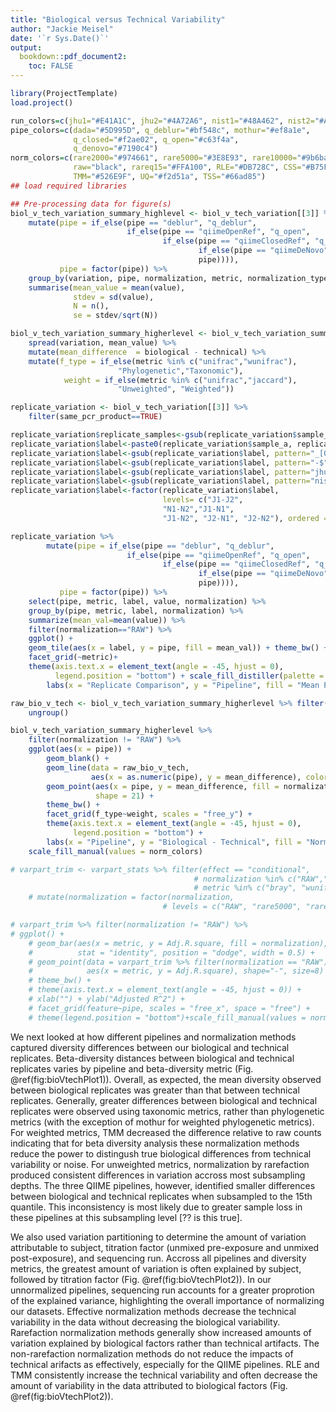 ```yaml
---
title: "Biological versus Technical Variability"
author: "Jackie Meisel"
date: '`r Sys.Date()`'
output:
  bookdown::pdf_document2: 
    toc: FALSE
---
```

<!-- differences between beta diversity metrics  -->
<!--
Biological versus technical variation results section, comparison of pairwise distances between biological and technical replicates and partitioning total variation into biological and technical components. 
-->

```r
library(ProjectTemplate)
load.project()

run_colors=c(jhu1="#E41A1C", jhu2="#4A72A6", nist1="#48A462", nist2="#A35390")
pipe_colors=c(dada="#5D995D", q_deblur="#bf548c", mothur="#ef8a1e", 
              q_closed="#f2ae02", q_open="#c63f4a", 
              q_denovo="#7190c4")
norm_colors=c(rare2000="#974661", rare5000="#3E8E93", rare10000="#9b6ba3", 
              raw="black", rareq15="#FFA100", RLE="#DB728C", CSS="#B75F49", 
              TMM="#526E9F", UQ="#f2d51a", TSS="#66ad85")
## load required libraries
```



```r
## Pre-processing data for figure(s)
biol_v_tech_variation_summary_highlevel <- biol_v_tech_variation[[3]] %>%  
    mutate(pipe = if_else(pipe == "deblur", "q_deblur", 
                          if_else(pipe == "qiimeOpenRef", "q_open", 
                                  if_else(pipe == "qiimeClosedRef", "q_closed",
                                          if_else(pipe == "qiimeDeNovo", "q_denovo",
                                          pipe)))),
           pipe = factor(pipe)) %>%
    group_by(variation, pipe, normalization, metric, normalization_type) %>%
    summarise(mean_value = mean(value), 
              stdev = sd(value), 
              N = n(), 
              se = stdev/sqrt(N))

biol_v_tech_variation_summary_higherlevel <- biol_v_tech_variation_summary_highlevel[, 1:6] %>%
    spread(variation, mean_value) %>%
    mutate(mean_difference  = biological - technical) %>% 
    mutate(f_type = if_else(metric %in% c("unifrac","wunifrac"), 
                        "Phylogenetic","Taxonomic"),
            weight = if_else(metric %in% c("unifrac","jaccard"),
                        "Unweighted", "Weighted")) 

```

```r

replicate_variation <- biol_v_tech_variation[[3]] %>% 
    filter(same_pcr_product==TRUE) 

replicate_variation$replicate_samples<-gsub(replicate_variation$sample_a, pattern="[a-z]*_run[0-9]_", replacement="")
replicate_variation$label<-paste0(replicate_variation$sample_a, replicate_variation$sample_b)
replicate_variation$label<-gsub(replicate_variation$label, pattern="_[0-9]-[A-Z][0-9]*", replacement = "-")
replicate_variation$label<-gsub(replicate_variation$label, pattern="-$", replacement = "")
replicate_variation$label<-gsub(replicate_variation$label, pattern="jhu_run", replacement = "J")
replicate_variation$label<-gsub(replicate_variation$label, pattern="nist_run", replacement = "N")
replicate_variation$label<-factor(replicate_variation$label, 
                                  levels= c("J1-J2", 
                                  "N1-N2","J1-N1",
                                  "J1-N2", "J2-N1", "J2-N2"), ordered = T)

replicate_variation %>% 
        mutate(pipe = if_else(pipe == "deblur", "q_deblur", 
                          if_else(pipe == "qiimeOpenRef", "q_open", 
                                  if_else(pipe == "qiimeClosedRef", "q_closed",
                                          if_else(pipe == "qiimeDeNovo", "q_denovo",
                                          pipe)))),
           pipe = factor(pipe)) %>% 
    select(pipe, metric, label, value, normalization) %>% 
    group_by(pipe, metric, label, normalization) %>% 
    summarize(mean_val=mean(value)) %>%
    filter(normalization=="RAW") %>%
    ggplot() + 
    geom_tile(aes(x = label, y = pipe, fill = mean_val)) + theme_bw() + 
    facet_grid(~metric)+
    theme(axis.text.x = element_text(angle = -45, hjust = 0),
          legend.position = "bottom") + scale_fill_distiller(palette = "Blues")+ 
        labs(x = "Replicate Comparison", y = "Pipeline", fill = "Mean Pairwise Diversity")

```

```r

raw_bio_v_tech <- biol_v_tech_variation_summary_higherlevel %>% filter(normalization == "RAW") %>% 
    ungroup() 

biol_v_tech_variation_summary_higherlevel %>% 
    filter(normalization != "RAW") %>% 
    ggplot(aes(x = pipe)) + 
        geom_blank() + 
        geom_line(data = raw_bio_v_tech, 
                  aes(x = as.numeric(pipe), y = mean_difference), color = "grey60") + 
        geom_point(aes(x = pipe, y = mean_difference, fill = normalization),
                   shape = 21) + 
        theme_bw() + 
        facet_grid(f_type~weight, scales = "free_y") + 
        theme(axis.text.x = element_text(angle = -45, hjust = 0),
              legend.position = "bottom") + 
        labs(x = "Pipeline", y = "Biological - Technical", fill = "Normalization") +
    scale_fill_manual(values = norm_colors)

```

```r
# varpart_trim <- varpart_stats %>% filter(effect == "conditional", 
                                         # normalization %in% c("RAW","rare5000", "rareq15","RLE","TMM"), 
                                         # metric %in% c("bray", "wunifrac")) %>% 
    # mutate(normalization = factor(normalization, 
                                  # levels = c("RAW", "rare5000", "rareq15", "RLE", "TMM"), ordered = T))

# varpart_trim %>% filter(normalization != "RAW") %>% 
# ggplot() +
    # geom_bar(aes(x = metric, y = Adj.R.square, fill = normalization),
    #          stat = "identity", position = "dodge", width = 0.5) + 
    # geom_point(data = varpart_trim %>% filter(normalization == "RAW"),
    #            aes(x = metric, y = Adj.R.square), shape="-", size=8) + 
    # theme_bw() +
    # theme(axis.text.x = element_text(angle = -45, hjust = 0)) +
    # xlab("") + ylab("Adjusted R^2") + 
    # facet_grid(feature~pipe, scales = "free_x", space = "free") +
    # theme(legend.position = "bottom")+scale_fill_manual(values = norm_colors)

``` 

We next looked at how different pipelines and normalization methods captured diversity differences between our biological and technical replicates. 
Beta-diversity distances between biological and technical replicates varies by pipeline and beta-diversity metric (Fig. \@ref(fig:bioVtechPlot1)). 
Overall, as expected, the mean diversity observed between biological replicates was greater than that between technical replicates. 
Generally, greater differences between biological and technical replicates were observed using taxonomic metrics, rather than phylogenetic metrics (with the exception of mothur for weighted phylogenetic metrics).
For weighted metrics, TMM decreased the difference relative to raw counts indicating that for beta diversity analysis these normalization methods reduce the power to distingush true biological differences from technical variability or noise. 
For unweighted metrics, normalization by rarefaction produced consistent differences in variation accross most subsampling depths. 
The three QIIME pipelines, however, identified smaller differences between biological and technical replicates when subsampled to the 15th quantile. 
This inconsistency is most likely due to greater sample loss in these pipelines at this subsampling level [?? is this true]. 

We also used variation partitioning to determine the amount of variation attributable to subject, titration factor (unmixed pre-exposure and unmixed post-exposure), and sequencing run. 
Accross all pipelines and diversity metrics, the greatest amount of variation is often explained by subject, followed by titration factor (Fig. \@ref(fig:bioVtechPlot2)). 
In our unnormalized pipelines, sequencing run accounts for a greater proprotion of the explained variance, highlighting the overall importance of normalizing our datasets. 
Effective normalization methods decrease the technical variability in the data without decreasing the biological variability. 
Rarefaction normalization methods generally show increased amounts of variation explained by biological factors rather than technical artifacts. 
The non-rarefaction normalization methods do not reduce the impacts of technical arifacts as effectively, especially for the QIIME pipelines. 
RLE and TMM consistently increase the technical variability and often decrease the amount of variability in the data attributed to biological factors (Fig. \@ref(fig:bioVtechPlot2)).  

